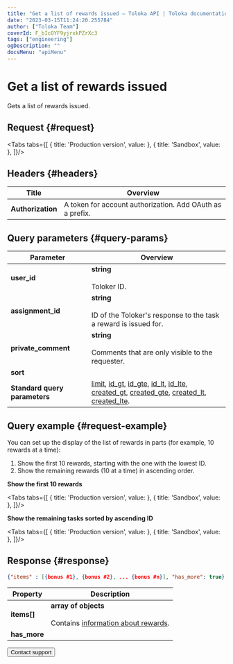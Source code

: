 ```yaml
---
title: "Get a list of rewards issued — Toloka API | Toloka documentation"
date: "2023-03-15T11:24:20.255784"
author: ["Toloka Team"]
coverId: F_bIcOYF9yjrxkPZrXc3
tags: ["engineering"]
ogDescription: ""
docsMenu: "apiMenu"
---
```



# Get a list of rewards issued

<Announce/>

Gets a list of rewards issued.

## Request {#request}

<Tabs tabs={[
  { title: 'Production version', value: <GetBonusListList1/> },
  { title: 'Sandbox', value: <GetBonusListList2/> },
]}/>

## Headers {#headers}

Title | Overview
----- | -----
**Authorization** | A token for account authorization. Add OAuth as a prefix.

## Query parameters {#query-params}

<QueryParams/>

Parameter | Overview
----- | -----
**user_id** | **string**<br/><br/>Toloker ID.
**assignment_id** | **string**<br/><br/>ID of the Toloker's response to the task a reward is issued for.
**private_comment** | **string**<br/><br/>Comments that are only visible to the requester.
**sort** | <GetBonusListTable1/>
**Standard query parameters** | [limit](/docs/api/standard-query-parameters#limit), [id_gt](/docs/api/standard-query-parameters#id_gt), [id_gte](/docs/api/standard-query-parameters#id_gte), [id_lt](/docs/api/standard-query-parameters#id_lt), [id_lte](/docs/api/standard-query-parameters#id_lte), [created_gt](/docs/api/standard-query-parameters#created_gt), [created_gte](/docs/api/standard-query-parameters#created_gte), [created_lt](/docs/api/standard-query-parameters#created_lt), [created_lte](/docs/api/standard-query-parameters#created_lte).

## Query example {#request-example}

You can set up the display of the list of rewards in parts (for example, 10 rewards at a time):

1. Show the first 10 rewards, starting with the one with the lowest ID.
1. Show the remaining rewards (10 at a time) in ascending order.

**Show the first 10 rewards**

<Tabs tabs={[
  { title: 'Production version', value: <GetBonusListList3/> },
  { title: 'Sandbox', value: <GetBonusListList4/> },
]}/>

**Show the remaining tasks sorted by ascending ID**

<Tabs tabs={[
  { title: 'Production version', value: <GetBonusListList5/> },
  { title: 'Sandbox', value: <GetBonusListList6/> },
]}/>

## Response {#response}

```json
{"items" : [{bonus #1}, {bonus #2}, ... {bonus #n}], "has_more": true}
```

Property | Description
----- | -----
**items[]** | **array of objects**<br/><br/>Contains [information about rewards](/docs/api/get-one-bonus).
**has_more** | <HasMore/>

<Button themeColor="light" view="default" size="l" type="link" url="/docs/guide/troubleshooting/support?form-source=api-get-bonus-list">Contact support</Button>

